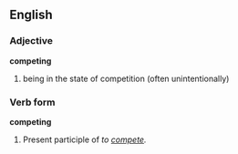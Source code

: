 ==English==

===Adjective===
'''competing'''
# being in the state of competition (often unintentionally)

===Verb form===
'''competing'''
# Present participle of ''to [[compete]].''